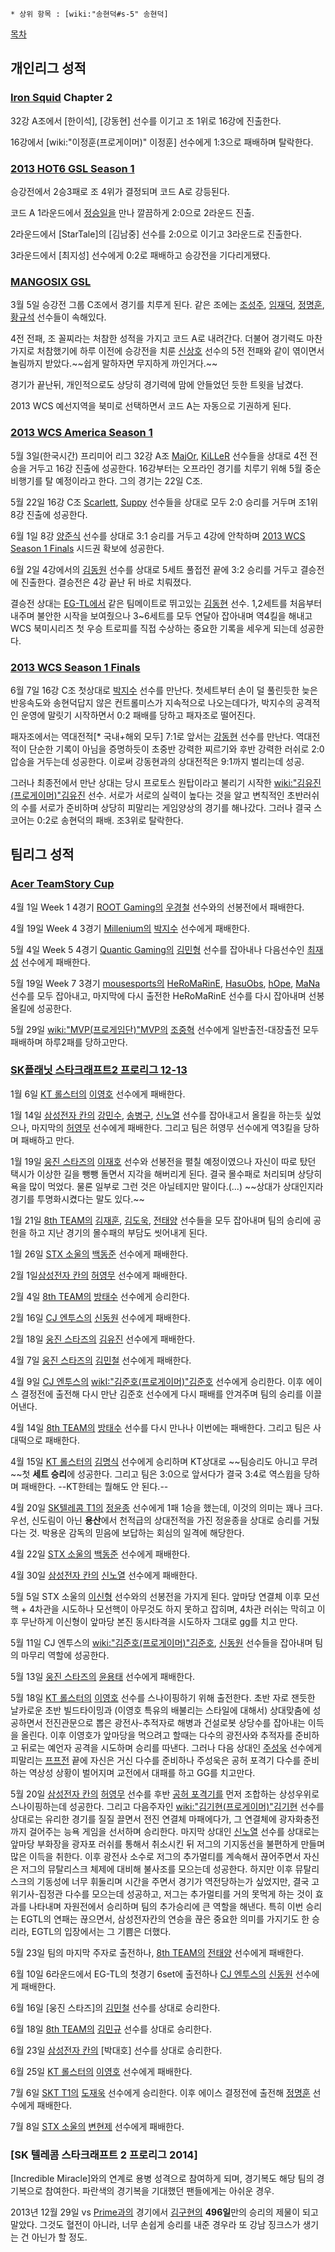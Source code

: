  * 상위 항목 : [wiki:"송현덕#s-5" 송현덕]

[[목차]]

== 개인리그 성적 ==
=== [[Iron Squid]] Chapter 2 ===
32강 A조에서 [한이석], [강동현] 선수를 이기고 조 1위로 16강에 진출한다.

16강에서 [wiki:"이정훈(프로게이머)" 이정훈] 선수에게 1:3으로 패배하며 탈락한다.
=== [[2013 HOT6 GSL Season 1]] ===
승강전에서 2승3패로 조 4위가 결정되며 코드 A로 강등된다.

코드 A 1라운드에서 [[정승일]]을 만나 깔끔하게 2:0으로 2라운드 진출.

2라운드에서 [StarTale]의 [김남중] 선수를 2:0으로 이기고 3라운드로 진출한다.

3라운드에서 [최지성] 선수에게 0:2로 패배하고 승강전을 기다리게됐다.
=== [[MANGOSIX GSL]] ===
3월 5일 승강전 그룹 C조에서 경기를 치루게 된다. 같은 조에는 [[조성주]], [[임재덕]], [[정명훈]], [[황규석]] 선수들이 속해있다.

4전 전패, 조 꼴찌라는 처참한 성적을 가지고 코드 A로 내려간다. 더불어 경기력도 마찬가지로 처참했기에 하루 이전에 승강전을 치룬 [[신상호]] 선수의 5전 전패와 같이 엮이면서 놀림까지 받았다.~~쉽게 말하자면 무지하게 까인거다.~~

{{{#!html
<blockquote class="twitter-tweet" lang="ko"><p>오늘 좋지않은경기력 보여드려서 죄송합니다ㅠㅠ... 그리구오늘 경기장오셔서 힘내라고 응원해주신 분들 정말 감사합니다..더 더 정말 열심히하겠습니다</p>&mdash; 송현덕 (@Liquid_HerO) <a href="https://twitter.com/Liquid_HerO/status/308855982824497152">2013년 3월 5일</a></blockquote><script async src="//platform.twitter.com/widgets.js" charset="utf-8"></script>}}}
경기가 끝난뒤, 개인적으로도 상당히 경기력에 맘에 안들었던 듯한 트윗을 남겼다.

2013 WCS 예선지역을 북미로 선택하면서 코드 A는 자동으로 기권하게 된다.
=== [[2013 WCS America Season 1]] ===
5월 3일(한국시간) 프리미어 리그 32강 A조 [[MajOr]], [[KiLLeR]]  선수들을 상대로 4전 전승을 거두고 16강 진출에 성공한다. 16강부터는 오프라인 경기를 치루기 위해 5월 중순 비행기를 탈 예정이라고 한다. 그의 경기는 22일 C조.

5월 22일 16강 C조 [[Scarlett]], [[Suppy]] 선수들을 상대로 모두 2:0 승리를 거두며 조1위 8강 진출에 성공한다.

6월 1일 8강 [[양준식]] 선수를 상대로 3:1 승리를 거두고 4강에 안착하며 [[2013 WCS Season 1 Finals]] 시드권 확보에 성공한다.

6월 2일 4강에서의 [[김동원]] 선수를 상대로 5세트 풀접전 끝에 3:2 승리를 거두고 결승전에 진출한다. 결승전은 4강 끝난 뒤 바로 치뤄졌다.

결승전 상대는 [[EG-TL]]에서 같은 팀메이트로 뛰고있는 [[김동현]] 선수. 1,2세트를 처음부터 내주며 불안한 시작을 보여줬으나 3~6세트를 모두 연달아 잡아내며 역4킬을 해내고 WCS 북미시리즈 첫 우승 트로피를 직접 수상하는 중요한 기록을 세우게 되는데 성공한다.
=== [[2013 WCS Season 1 Finals]] ===
6월 7일 16강 C조 첫상대로 [[박지수]] 선수를 만난다. 첫세트부터 손이 덜 풀린듯한 늦은 반응속도와 송현덕답지 않은 컨트롤미스가 지속적으로 나오는데다가, 박지수의 공격적인 운영에 말릿기 시작하면서 0:2 패배를 당하고 패자조로 떨어진다.

패자조에서는 역대전적[* 국내+해외 모두] 7:1로 앞서는 [[강동현]] 선수를 만난다. 역대전적이 단순한 기록이 아님을 증명하듯이 초중반 강력한 찌르기와 후반 강력한 러쉬로 2:0 압승을 거두는데 성공한다. 이로써 강동현과의 상대전적은 9:1까지 벌리는데 성공.

그러나 최종전에서 만난 상대는 당시 프로토스 원탑이라고 불리기 시작한 [[wiki:"김유진(프로게이머)"김유진]] 선수. 서로가 서로의 실력이 높다는 것을 알고 변칙적인 초반러쉬의 수를 서로가 준비하며 상당히 피말리는 게임양상의 경기를 해나갔다. 그러나 결국 스코어는 0:2로 송현덕의 패배. 조3위로 탈락한다. 
== 팀리그 성적 ==
=== [[Acer TeamStory Cup]] ===
4월 1일 Week 1 4경기 [[ROOT Gaming]]의 [[우경철]] 선수와의 선봉전에서 패배한다.

4월 19일 Week 4 3경기 [[Millenium]]의 [[박지수]] 선수에게 패배한다.

5월 4일 Week 5 4경기 [[Quantic Gaming]]의 [[김민형]] 선수를 잡아내나 다음선수인 [[최재성]] 선수에게 패배한다.

5월 19일 Week 7 3경기 [[mousesports]]의 [[HeRoMaRinE]], [[HasuObs]], [[hOpe]], [[MaNa]] 선수를 모두 잡아내고, 마지막에 다시 출전한 HeRoMaRinE 선수를 다시 잡아내며 선봉 올킬에 성공한다.

5월 29일 [[wiki:"MVP(프로게임단)"MVP]]의 [[조중혁]] 선수에게 일반출전-대장출전 모두 패배하며 하루2패를 당하고만다.
=== [[SK플래닛 스타크래프트2 프로리그 12-13]] ===
1월 6일 [[KT 롤스터]]의 [[이영호]] 선수에게 패배한다.

1월 14일 [[삼성전자 칸]]의 [[강민수]], [[송병구]], [[신노열]] 선수를 잡아내고서 올킬을 하는듯 싶었으나, 마지막의 [[허영무]] 선수에게 패배한다. 그리고 팀은 허영무 선수에게 역3킬을 당하며 패배하고 만다.

1월 19일 [[웅진 스타즈]]의 [[이재호]] 선수와 선봉전을 펼칠 예정이였으나 자신이 따로 탔던 택시가 이상한 길을 뺑뺑 돌면서 지각을 해버리게 된다. 결국 몰수패로 처리되며 상당히 욕을 많이 먹었다. 물론 일부로 그런 것은 아닐테지만 말이다.(...) ~~상대가 상대인지라 경기를 투명화시켰다는 말도 있다.~~

1월 21일 [[8th TEAM]]의 [[김재훈]], [[김도욱]], [[전태양]] 선수들을 모두 잡아내며 팀의 승리에 공헌을 하고 지난 경기의 몰수패의 부담도 씻어내게 된다.

1월 26일 [[STX 소울]]의 [[백동준]] 선수에게 패배한다. 

2월 1일[[삼성전자 칸]]의 [[허영무]] 선수에게 패배한다.

2월 4일 [[8th TEAM]]의 [[방태수]] 선수에게 승리한다.

2월 16일 [[CJ 엔투스]]의 [[신동원]] 선수에게 패배한다.

2월 18일 [[웅진 스타즈]]의 [[김유진]] 선수에게 패배한다.

4월 7일 [[웅진 스타즈]]의 [[김민철]] 선수에게 패배한다.

4월 9일 [[CJ 엔투스]]의 [[wikI:"김준호(프로게이머)"김준호]] 선수에게 승리한다. 이후 에이스 결정전에 출전해 다시 만난 김준호 선수에게 다시 패배를 안겨주며 팀의 승리를 이끌어낸다.

4월 14일 [[8th TEAM]]의 [[방태수]] 선수를 다시 만나나 이번에는 패배한다. 그리고 팀은 사대떡으로 패배한다.

4월 15일 [[KT 롤스터]]의 [[김명식]] 선수에게 승리하며 KT상대로 ~~팀승리도 아니고 무려~~첫 '''세트 승리'''에 성공한다. 그리고 팀은 3:0으로 앞서다가 결국 3:4로 역스윕을 당하며 패배한다. --KT한테는 뭘해도 안 된다.--

4월 20일 [[SK텔레콤 T1]]의 [[정윤종]] 선수에게 1패 1승을 했는데, 이것의 의미는 꽤나 크다. 우선, 신도림이 아닌 '''용산'''에서 천적급의 상대전적을 가진 정윤종을 상대로 승리를 거뒀다는 것. 박용운 감독의 믿음에 보답하는 회심의 일격에 해당한다.

4월 22일 [[STX 소울]]의 [[백동준]] 선수에게 패배한다.

4월 30일 [[삼성전자 칸]]의 [[신노열]] 선수에게 패배한다.

5월 5일 STX 소울의 [[이신형]] 선수와의 선봉전을 가지게 된다. 앞마당 연결체 이후 모선핵 + 4차관을 시도하나 모선핵이 아무것도 하지 못하고 잡히며, 4차관 러쉬는 막히고 이후 무난하게 이신형이 앞마당 본진 동시타격을 시도하자 그대로 gg를 치고 만다.

5월 11일 CJ 엔투스의 [[wiki:"김준호(프로게이머)"김준호]], [[신동원]] 선수들을 잡아내며 팀의 마무리 역할에 성공한다.

5월 13일 [[웅진 스타즈]]의 [[윤용태]] 선수에게 패배한다.

5월 18일 [[KT 롤스터]]의 [[이영호]] 선수를 스나이핑하기 위해 출전한다. 초반 자로 잰듯한 날카로운 초반 빌드타이밍과 (이영호 특유의 배불리는 스타일에 대해서) 상대맞춤에 성공하면서 전진관문으로 뽑은 광전사-추적자로 해병과 건설로봇 상당수를 잡아내는 이득을 올린다. 이후 이영호가 앞마당을 먹으려고 할때는 다수의 광전사와 추적자를 준비하고 뒤로는 예언자 공격을 시도하며 승리를 따낸다. 그러나 다음 상대인 [[주성욱]] 선수에게 피말리는 [[프프전]] 끝에 자신은 거신 다수를 준비하나 주성욱은 공허 포격기 다수를 준비하는 역상성 상황이 벌어지며 교전에서 대패를 하고 GG를 치고만다.

5월 20일 [[삼성전자 칸]]의 [[허영무]] 선수를 후반 [[공허 포격기]]를 먼저 조합하는 상성우위로 스나이핑하는데 성공한다. 그리고 다음주자인 [[wiki:"김기현(프로게이머)"김기현]] 선수를 상대로는 유리한 경기를 질질 끌면서 전진 연결체 마패에다가, 그 연결체에 광자화충전까지 걸어주는 능욕 게임을 선서하며 승리한다. 마지막 상대인 [[신노열]] 선수를 상대로는 앞마당 부화장을 광자포 러쉬를 통해서 취소시킨 뒤 저그의 기지동선을 불편하게 만들며 많은 이득을 취한다. 이후 광전사 소수로 저그의 추가멀티를 계속해서 끊어주면서 자신은 저그의 뮤탈리스크 체제에 대비해 불사조를 모으는데 성공한다. 하지만 이후 뮤탈리스크의 기동성에 너무 휘둘리며 시간을 주면서 경기가 역전당하는가 싶었지만, 결국 고위기사-집정관 다수를 모으는데 성공하고, 저그는 추가멀티를 거의 못먹게 하는 것이 효과를 나타내며 자원전에서 승리하며 팀의 추가승리에 큰 역할을 해낸다. 특히 이번 승리는 EGTL의 연패는 끊으면서, 삼성전자칸의 연승을 끊은 중요한 의미를 가지기도 한 승리라, EGTL의 입장에서는 그 기쁨은 더했다.

5월 23일 팀의 마지막 주자로 출전하나, [[8th TEAM]]의 [[전태양]] 선수에게 패배한다.

6월 10일 6라운드에서 EG-TL의 첫경기 6set에 출전하나 [[CJ 엔투스]]의 [[신동원]] 선수에게 패배한다.

6월 16일 [웅진 스타즈]의 [[김민철]] 선수를 상대로 승리한다.

6월 18일 [[8th TEAM]]의 [[김민규]] 선수를 상대로 승리한다.

6월 23일 [[삼성전자 칸]]의 [박대호] 선수를 상대로 승리한다.

6월 25일 [[KT 롤스터]]의 [[이영호]] 선수에게 패배한다.

7월 6일 [[SKT T1]]의 [[도재욱]] 선수에게 승리한다. 이후 에이스 결정전에 출전해 [[정명훈]] 선수에게 패배한다.

7월 8일 [[STX 소울]]의 [[변현제]] 선수에게 패배한다.

=== [SK 텔레콤 스타크래프트 2 프로리그 2014] ===

[Incredible Miracle]와의 연계로 용병 성격으로 참여하게 되며, 경기복도 해당 팀의 경기복으로 참여한다. 파란색의 경기복을 기대했던 팬들에게는 아쉬운 경우.

2013년 12월 29일 vs [[Prime]]과의 경기에서 [[김구현]]의 '''496일'''만의 승리의 제물이 되고 말았다. 
그것도 혈전이 아니라, 너무 손쉽게 승리를 내준 경우라 또 강남 징크스가 생기는 건 아닌가 할 정도.
